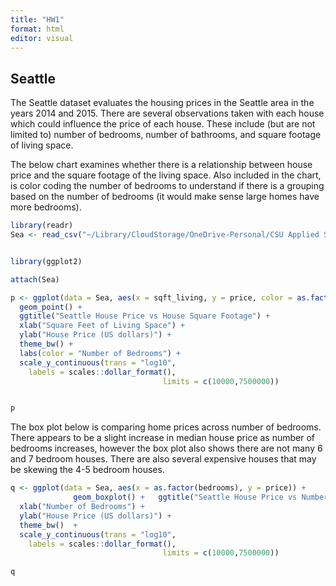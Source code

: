 ```yaml
---
title: "HW1"
format: html
editor: visual
---
```


## Seattle 

The Seattle dataset evaluates the housing prices in the Seattle area in the years 2014 and 2015. There are several observations taken with each house which could influence the price of each house. These include (but are not limited to) number of bedrooms, number of bathrooms, and square footage of living space.

The below chart examines whether there is a relationship between house price and the square footage of the living space. Also included in the chart, is color coding the number of bedrooms to understand if there is a grouping based on the number of bedrooms (it would make sense large homes have more bedrooms).

```r
library(readr)
Sea <- read_csv("~/Library/CloudStorage/OneDrive-Personal/CSU Applied Stats/STAA 566/HW1/HW1 v2/Seattle.csv")


library(ggplot2)

attach(Sea)

p <- ggplot(data = Sea, aes(x = sqft_living, y = price, color = as.factor(bedrooms))) + 
  geom_point() + 
  ggtitle("Seattle House Price vs House Square Footage") +
  xlab("Square Feet of Living Space") + 
  ylab("House Price (US dollars)") +
  theme_bw() + 
  labs(color = "Number of Bedrooms") +
  scale_y_continuous(trans = "log10",
    labels = scales::dollar_format(), 
                                  limits = c(10000,7500000))


p


```

The box plot below is comparing home prices across number of bedrooms. There appears to be a slight increase in median house price as number of bedrooms increases, however the box plot also shows there are not many 6 and 7 bedroom houses. There are also several expensive houses that may be skewing the 4-5 bedroom houses.

```r
q <- ggplot(data = Sea, aes(x = as.factor(bedrooms), y = price)) +
              geom_boxplot() +   ggtitle("Seattle House Price vs Number of Bedrooms") +
  xlab("Number of Bedrooms") + 
  ylab("House Price (US dollars)") +
  theme_bw()  +
  scale_y_continuous(trans = "log10",
    labels = scales::dollar_format(), 
                                  limits = c(10000,7500000))
  
q
          
```
